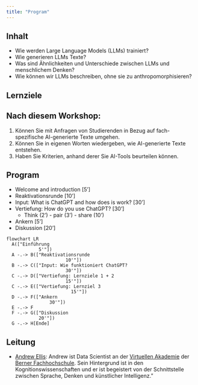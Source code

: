 ```yaml
---
title: "Program"
---
```

<!-- In this workshop, we will investigate how Large Language Models (LLMs) are trained, how they produce text, and what they are capable of. We will also discuss similarities and differences between LLMs and human thought processes. As LLMs become increasingly human-like in their performance, it is important to develop effective ways to describe their behaviour. We will discuss high-level concepts that allow us think about LLMs without falling into the trap of anthropomorphism. -->

## Inhalt

- Wie werden Large Language Models (LLMs) trainiert?
- Wie generieren LLMs Texte?
- Was sind Ähnlichkeiten und Unterschiede zwischen LLMs und menschlichem Denken?
- Wie können wir LLMs beschreiben, ohne sie zu anthropomorphisieren?

## Lernziele
:::{.callout-tip}
## Nach diesem Workshop:
1) Können Sie mit Anfragen von Studierenden in Bezug auf fach-spezifische AI-generierte Texte umgehen.
2) Können Sie in eigenen Worten wiedergeben, wie AI-generierte Texte entstehen.
3) Haben Sie Kriterien, anhand derer Sie AI-Tools beurteilen können.
:::

<!-- 
- Modell
- Zweck des Tools
- Zielgruppe
- Datenschutz
- Herausgeber + Preismodell
- Offenheit des Codes 
-->

## Program

- Welcome and introduction [5']
- Reaktivationsrunde [10']
- Input: What is ChatGPT and how does is work? [30']
- Vertiefung: How do you use ChatGPT? [30']
  - Think (2') - pair (3') - share (10')
- Ankern [5']
- Diskussion [20']


```mermaid
flowchart LR
  A(["Einführung
            5'"]) 
  A -.-> B(["Reaktivationsrunde 
                      10'"]) 
  B -.-> C(["Input: Wie funktioniert ChatGPT? 
                      30'"])
  C -.-> D(["Vertiefung: Lernziele 1 + 2 
                      15'"]) 
  C -.-> E(["Vertiefung: Lernziel 3 
                        15'"]) 
  D -.-> F(["Ankern 
                30'"]) 
  E -.-> F
  F -.-> G(["Diskussion 
            20'"]) 
  G -.-> H[Ende]
```


## Leitung

- [Andrew Ellis](https://www.bfh.ch/en/about-bfh/people/a3xvoqozosua/): 
Andrew ist Data Scientist an der [Virtuellen Akademie](https://virtuelleakademie.ch/) der [Berner Fachhochschule](https://www.bfh.ch/en/). Sein Hintergrund ist in den Kognitionswissenschaften und er ist begeistert von der Schnittstelle zwischen Sprache, Denken und künstlicher Intelligenz."

<!-- ## Tutorials

- [0: Instructions](instructions.qmd). Some instructions on the tools used in the workshop. It would be handy to read this before the workshop starts!
- [1: What is ChatGPT and how does is work?](pages/chatgpt.qmd). A brief introduction to the ChatGPT model, and how it works.
- [2: How do you use ChatGPT?](pages/prompting.qmd). A discussion of what can do, and how to use it correctly.
- [3: Concepts for thinking about ChatGPT](pages/concepts.qmd). A discussion of how to think about ChatGPT, and how it is similar and different to human thought. -->

<!-- ## Quick Start Guide

Qui exercitation voluptate aute Lorem veniam do amet consequat cillum culpa consectetur ea laboris. Dolor occaecat nisi nulla officia occaecat ut enim incididunt non nisi officia duis sint eu. Ad anim aute eu est. Laboris consequat voluptate veniam Lorem voluptate est. Veniam qui cillum nulla ex pariatur non ex nisi ut deserunt quis magna voluptate deserunt occaecat. In mollit ipsum cupidatat nostrud cupidatat ut eiusmod. -->


<!-- ```{mermaid}
journey
    %% title Program
    section Teil 1
      Einführung: 3: Andrew
    section Teil 2
      Reaktivationsrunde: 7: Teilnehmer
    section Teil 3
      Wie funktioniert ChatGPT?: 4: Andrew
    section Teil 4
      Lernziele 1 + 2: 7: Teilnehmer
      Lernziel 3: 7: Teilnehmer
    section Teil 5
      Ankern: 3: Andrew
    section Teil 6
      Diskussion: 7: Andrew, Teilnehmer
``` -->